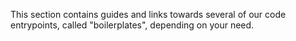This section contains guides and links towards several of our code entrypoints, called "boilerplates", depending on your
need.
